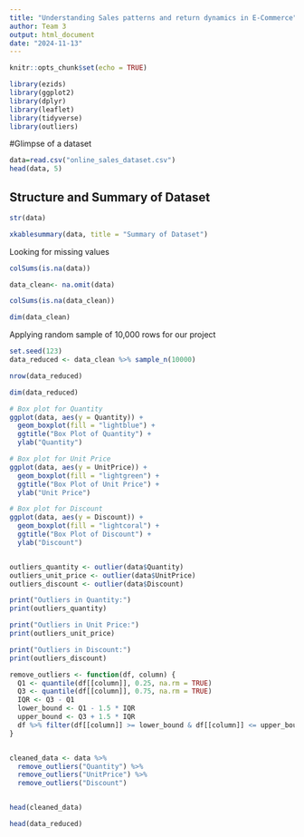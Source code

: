 ```yaml
---
title: "Understanding Sales patterns and return dynamics in E-Commerce"
author: Team 3
output: html_document
date: "2024-11-13"
---
```


```r
knitr::opts_chunk$set(echo = TRUE)
```

```r
library(ezids)
library(ggplot2)
library(dplyr)
library(leaflet)
library(tidyverse)
library(outliers)
```


#Glimpse of a dataset
```r
data=read.csv("online_sales_dataset.csv")
head(data, 5)
```
## Structure and Summary of Dataset

```r
str(data)
```


```r
xkablesummary(data, title = "Summary of Dataset")
```
Looking for missing values
```r
colSums(is.na(data))
```

```r
data_clean<- na.omit(data)
```


```r
colSums(is.na(data_clean))
```


```r
dim(data_clean)
```

Applying random sample of 10,000 rows for our project
```r
set.seed(123) 
data_reduced <- data_clean %>% sample_n(10000)
```

```r
nrow(data_reduced)
```

```r
dim(data_reduced)
```
```r

# Box plot for Quantity
ggplot(data, aes(y = Quantity)) +
  geom_boxplot(fill = "lightblue") +
  ggtitle("Box Plot of Quantity") +
  ylab("Quantity")

# Box plot for Unit Price
ggplot(data, aes(y = UnitPrice)) +
  geom_boxplot(fill = "lightgreen") +
  ggtitle("Box Plot of Unit Price") +
  ylab("Unit Price")

# Box plot for Discount
ggplot(data, aes(y = Discount)) +
  geom_boxplot(fill = "lightcoral") +
  ggtitle("Box Plot of Discount") +
  ylab("Discount")


outliers_quantity <- outlier(data$Quantity)
outliers_unit_price <- outlier(data$UnitPrice)
outliers_discount <- outlier(data$Discount)

print("Outliers in Quantity:")
print(outliers_quantity)

print("Outliers in Unit Price:")
print(outliers_unit_price)

print("Outliers in Discount:")
print(outliers_discount)

remove_outliers <- function(df, column) {
  Q1 <- quantile(df[[column]], 0.25, na.rm = TRUE)
  Q3 <- quantile(df[[column]], 0.75, na.rm = TRUE)
  IQR <- Q3 - Q1
  lower_bound <- Q1 - 1.5 * IQR
  upper_bound <- Q3 + 1.5 * IQR
  df %>% filter(df[[column]] >= lower_bound & df[[column]] <= upper_bound)
}


cleaned_data <- data %>%
  remove_outliers("Quantity") %>%
  remove_outliers("UnitPrice") %>%
  remove_outliers("Discount")


head(cleaned_data)
```

```r
head(data_reduced)
```